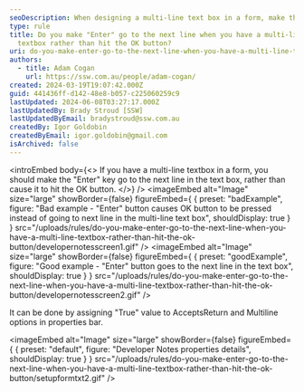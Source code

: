 ```yaml
---
seoDescription: When designing a multi-line text box in a form, make the "Enter" key go to the next line instead of pressing the OK button.
type: rule
title: Do you make "Enter" go to the next line when you have a multi-line
  textbox rather than hit the OK button?
uri: do-you-make-enter-go-to-the-next-line-when-you-have-a-multi-line-textbox-rather-than-hit-the-ok-button
authors:
  - title: Adam Cogan
    url: https://ssw.com.au/people/adam-cogan/
created: 2024-03-19T19:07:42.000Z
guid: 441436ff-d142-48e8-b057-c225060259c9
lastUpdated: 2024-06-08T03:27:17.000Z
lastUpdatedBy: Brady Stroud [SSW]
lastUpdatedByEmail: bradystroud@ssw.com.au
createdBy: Igor Goldobin
createdByEmail: igor.goldobin@gmail.com
isArchived: false
---
```


<introEmbed
  body={<>
If you have a multi-line textbox in a form, you should make the "Enter" key go to the next line in the text box, rather than cause it to hit the OK button.
  </>}
/>
<imageEmbed
  alt="Image"
  size="large"
  showBorder={false}
  figureEmbed={ {
    preset: "badExample",
    figure: "Bad example - \"Enter\" button causes OK button to be pressed instead of going to next line in the multi-line text box",
    shouldDisplay: true
  } }
  src="/uploads/rules/do-you-make-enter-go-to-the-next-line-when-you-have-a-multi-line-textbox-rather-than-hit-the-ok-button/developernotesscreen1.gif"
/>
<imageEmbed
  alt="Image"
  size="large"
  showBorder={false}
  figureEmbed={ {
    preset: "goodExample",
    figure: "Good example - \"Enter\" button goes to the next line in the text box",
    shouldDisplay: true
  } }
  src="/uploads/rules/do-you-make-enter-go-to-the-next-line-when-you-have-a-multi-line-textbox-rather-than-hit-the-ok-button/developernotesscreen2.gif"
/>

It can be done by assigning "True" value to AcceptsReturn and Multiline options in properties bar.


<imageEmbed
  alt="Image"
  size="large"
  showBorder={false}
  figureEmbed={ {
    preset: "default",
    figure: "Developer Notes properties details",
    shouldDisplay: true
  } }
  src="/uploads/rules/do-you-make-enter-go-to-the-next-line-when-you-have-a-multi-line-textbox-rather-than-hit-the-ok-button/setupformtxt2.gif"
/>
